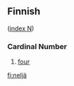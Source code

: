 ==Finnish==
([[Wiktionary:Finnish_index_n|index N]])

===Cardinal Number===

#[[four]]

[[fi:neljä]]